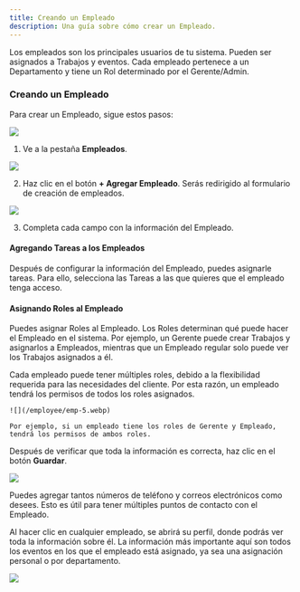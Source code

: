 ```yaml
---
title: Creando un Empleado
description: Una guía sobre cómo crear un Empleado.
---
```



Los empleados son los principales usuarios de tu sistema. Pueden ser asignados a Trabajos y eventos. Cada empleado pertenece a un Departamento y tiene un Rol determinado por el Gerente/Admin.

### Creando un Empleado

Para crear un Empleado, sigue estos pasos:

![](/employee/emp-1.webp)

1. Ve a la pestaña **Empleados**.

![](/employee/emp-2.webp)

2. Haz clic en el botón **+ Agregar Empleado**. Serás redirigido al formulario de creación de empleados.

![](/employee/emp-3.webp)

3. Completa cada campo con la información del Empleado.

#### Agregando Tareas a los Empleados

Después de configurar la información del Empleado, puedes asignarle tareas. Para ello, selecciona las Tareas a las que quieres que el empleado tenga acceso.

#### Asignando Roles al Empleado

Puedes asignar Roles al Empleado. Los Roles determinan qué puede hacer el Empleado en el sistema. Por ejemplo, un Gerente puede crear Trabajos y asignarlos a Empleados, mientras que un Empleado regular solo puede ver los Trabajos asignados a él.

<Aside type="caution">
    Cada empleado puede tener múltiples roles, debido a la flexibilidad requerida para las necesidades del cliente. Por esta razón, un empleado tendrá los permisos de todos los roles asignados.
    
    ![](/employee/emp-5.webp)
    
    Por ejemplo, si un empleado tiene los roles de Gerente y Empleado, tendrá los permisos de ambos roles.
</Aside>

Después de verificar que toda la información es correcta, haz clic en el botón **Guardar**.

![](/employee/emp-6.webp)

<Aside type="tip">
    Puedes agregar tantos números de teléfono y correos electrónicos como desees. Esto es útil para tener múltiples puntos de contacto con el Empleado.
</Aside>

Al hacer clic en cualquier empleado, se abrirá su perfil, donde podrás ver toda la información sobre él. La información más importante aquí son todos los eventos en los que el empleado está asignado, ya sea una asignación personal o por departamento.

![](/employee/emp-7.webp)
